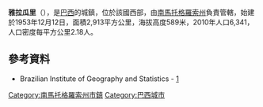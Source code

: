 {{coord|20|08|31|S|54|23|56|W|scale:30000|display=title}}

'''雅拉瓜里'''（{{lang-pt|Jaraguari}}），是[[巴西|巴西]]的城鎮，位於該國西部，由[[南馬托格羅索州|南馬托格羅索州]]負責管轄，始建於1953年12月12日，面積2,913平方公里，海拔高度589米，2010年人口6,341，人口密度每平方公里2.18人。

==參考資料==
*Brazilian Institute of Geography and Statistics - [http://www.ibge.gov.br/cidadesat/default.php] {{Wayback|url=http://www.ibge.gov.br/cidadesat/default.php |date=20080611095922 }}

{{Brazil-geo-stub}}
{{南馬托格羅索州市鎮}}
[[Category:南馬托格羅索州市鎮|Category:南馬托格羅索州市鎮]]
[[Category:巴西城市|Category:巴西城市]]